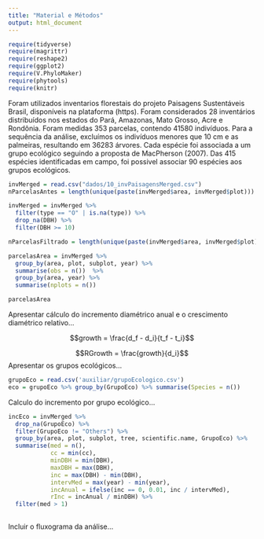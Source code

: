 ```yaml
---
title: "Material e Métodos"
output: html_document
---
```


```r
require(tidyverse)
require(magrittr)
require(reshape2)
require(ggplot2)
require(V.PhyloMaker)
require(phytools)
require(knitr)
```

Foram utilizados inventarios florestais do projeto Paisagens Sustentáveis Brasil, disponíveis na plataforma (https). Foram considerados 28 inventários distribuídos nos estados do Pará, Amazonas, Mato Grosso, Acre e Rondônia. Foram medidas 353 parcelas, contendo 41580 indivíduos. Para a sequência da análise, excluímos os indivíduos menores que 10 cm e as palmeiras, resultando em 36283 árvores. Cada espécie foi associada a um grupo ecológico seguindo a proposta de MacPherson (2007). Das 415 espécies identificadas em campo, foi possivel associar 90 espécies aos grupos ecológicos. 

```r
invMerged = read.csv("dados/10_invPaisagensMerged.csv")
nParcelasAntes = length(unique(paste(invMerged$area, invMerged$plot)))

invMerged = invMerged %>%
  filter(type == "O" | is.na(type)) %>%
  drop_na(DBH) %>%
  filter(DBH >= 10)

nParcelasFiltrado = length(unique(paste(invMerged$area, invMerged$plot)))
```

```r
parcelasArea = invMerged %>%
  group_by(area, plot, subplot, year) %>%
  summarise(obs = n())  %>%
  group_by(area, year) %>%
  summarise(nplots = n())

parcelasArea
```

Apresentar cálculo do incremento diamétrico anual e o crescimento diamétrico relativo...

$$growth = \frac{d_f - d_i}{t_f - t_i}$$

$$RGrowth = \frac{growth}{d_i}$$
Apresentar os grupos ecológicos... 

```r
grupoEco = read.csv('auxiliar/grupoEcologico.csv')
eco = grupoEco %>% group_by(GrupoEco) %>% summarise(Species = n())
```

Calculo do incremento por grupo ecológico...

```r
incEco = invMerged %>%
  drop_na(GrupoEco) %>%
  filter(GrupoEco != "Others") %>%
  group_by(area, plot, subplot, tree, scientific.name, GrupoEco) %>%
  summarise(med = n(),
            cc = min(cc), 
            minDBH = min(DBH), 
            maxDBH = max(DBH), 
            inc = max(DBH) - min(DBH), 
            intervMed = max(year) - min(year), 
            incAnual = ifelse(inc == 0, 0.01, inc / intervMed),
            rInc = incAnual / minDBH) %>%
  filter(med > 1)
  
```

Incluir o fluxograma da análise...
